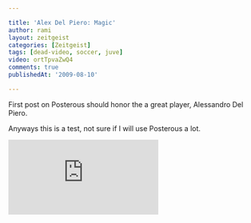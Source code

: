 ```yaml
---

title: 'Alex Del Piero: Magic'
author: rami
layout: zeitgeist
categories: [Zeitgeist]
tags: [dead-video, soccer, juve]
video: ortTpvaZwQ4
comments: true
publishedAt: '2009-08-10'

---
```


First post on Posterous should honor the a great player, Alessandro Del Piero.

Anyways this is a test, not sure if I will use Posterous a lot.

<div class="iframe-container">
  <iframe src="https://www.youtube-nocookie.com/embed/ortTpvaZwQ4?rel=0" frameborder="0" allow="autoplay; encrypted-media" allowfullscreen></iframe>
</div>
